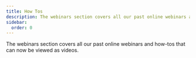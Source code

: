 ```yaml
---
title: How Tos
description: The webinars section covers all our past online webinars and how-tos that can now be viewed as videos.
sidebar:
  order: 0
---
```



The webinars section covers all our past online webinars and how-tos that can now be viewed as videos.

<CloudinaryImage
  width="700"
  height="525"
  resize="scale"
  quality="best"
  alt="Coming soon"
  src="academy/webinars"
  errorImage="noimage_opaque_nyrtl0.png"
/>
